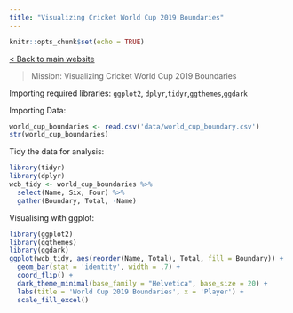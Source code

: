 ```yaml
---
title: "Visualizing Cricket World Cup 2019 Boundaries"
---
```


```r
knitr::opts_chunk$set(echo = TRUE)
```

[< Back to main website](https://sajibdevnath.github.io/visualisation.html)

  
> Mission: Visualizing Cricket World Cup 2019 Boundaries


Importing required libraries:
`ggplot2`, `dplyr`,`tidyr`,`ggthemes`,`ggdark`


Importing Data:

```r
world_cup_boundaries <- read.csv('data/world_cup_boundary.csv')
str(world_cup_boundaries)
```

Tidy the data for analysis:

```r
library(tidyr)
library(dplyr)
wcb_tidy <- world_cup_boundaries %>% 
  select(Name, Six, Four) %>% 
  gather(Boundary, Total, -Name)
```

Visualising with ggplot:

```r
library(ggplot2)
library(ggthemes)
library(ggdark)
ggplot(wcb_tidy, aes(reorder(Name, Total), Total, fill = Boundary)) +
  geom_bar(stat = 'identity', width = .7) +
  coord_flip() +
  dark_theme_minimal(base_family = "Helvetica", base_size = 20) +
  labs(title = 'World Cup 2019 Boundaries', x = 'Player') +
  scale_fill_excel()
```




